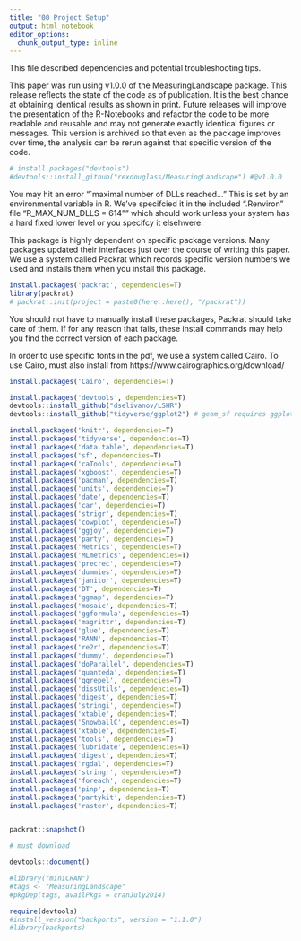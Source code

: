 ```yaml
---
title: "00 Project Setup"
output: html_notebook
editor_options: 
  chunk_output_type: inline
---
```

<style>
    body .main-container {
        max-width: 100%;
    }
</style>


This file described dependencies and potential troubleshooting tips.

This paper was run using v1.0.0 of the MeasuringLandscape package. This release reflects the state of the code as of publication. It is the best chance at obtaining identical results as shown in print. Future releases will improve the presentation of the R-Notebooks and refactor the code to be more readable and reusable and may not generate exactly identical figures or messages. This version is archived so that even as the package improves over time, the analysis can be rerun against that specific version of the code.

```r
# install.packages("devtools") 
#devtools::install_github("rexdouglass/MeasuringLandscape") #@v1.0.0
```

You may hit an error "`maximal number of DLLs reached..." This is set by an environmental variable in R. We've specifcied it in the included ".Renviron" file "R_MAX_NUM_DLLS = 614"" which should work unless your system has a hard fixed lower level or you specifcy it elsehwere.


This package is highly dependent on specific package versions. Many packages updated their interfaces just over the course of writing this paper. We use a system called Packrat which records specific version numbers we used and installs them when you install this package.

```r

install.packages('packrat', dependencies=T)
library(packrat)
# packrat::init(project = paste0(here::here(), "/packrat"))

```

You should not have to manually install these packages, Packrat should take care of them. If for any reason that fails, these install commands may help you find the correct version of each package.


In order to use specific fonts in the pdf, we use a system called Cairo. To use Cairo, must also install from https://www.cairographics.org/download/
```r
install.packages('Cairo', dependencies=T)
```


```r

install.packages('devtools', dependencies=T)
devtools::install_github("dselivanov/LSHR") 
devtools::install_github("tidyverse/ggplot2") # geom_sf requires ggplot installed off of the dev server

install.packages('knitr', dependencies=T)
install.packages('tidyverse', dependencies=T)
install.packages('data.table', dependencies=T)
install.packages('sf', dependencies=T)
install.packages('caTools', dependencies=T)
install.packages('xgboost', dependencies=T)
install.packages('pacman', dependencies=T)
install.packages('units', dependencies=T)
install.packages('date', dependencies=T)
install.packages('car', dependencies=T)
install.packages('strigr', dependencies=T)
install.packages('cowplot', dependencies=T)
install.packages('ggjoy', dependencies=T)
install.packages('party', dependencies=T)
install.packages('Metrics', dependencies=T)
install.packages('MLmetrics', dependencies=T)
install.packages('precrec', dependencies=T)
install.packages('dummies', dependencies=T)
install.packages('janitor', dependencies=T)
install.packages('DT', dependencies=T)
install.packages('ggmap', dependencies=T)
install.packages('mosaic', dependencies=T)
install.packages('ggformula', dependencies=T)
install.packages('magrittr', dependencies=T)
install.packages('glue', dependencies=T)
install.packages('RANN', dependencies=T)
install.packages('re2r', dependencies=T)
install.packages('dummy', dependencies=T)
install.packages('doParallel', dependencies=T)
install.packages('quanteda', dependencies=T)
install.packages('ggrepel', dependencies=T)
install.packages('dissUtils', dependencies=T)
install.packages('digest', dependencies=T)
install.packages('stringi', dependencies=T)
install.packages('xtable', dependencies=T)
install.packages('SnowballC', dependencies=T)
install.packages('xtable', dependencies=T)
install.packages('tools', dependencies=T)
install.packages('lubridate', dependencies=T)
install.packages('digest', dependencies=T)
install.packages('rgdal', dependencies=T)
install.packages('stringr', dependencies=T)
install.packages('foreach', dependencies=T)
install.packages('pinp', dependencies=T)
install.packages('partykit', dependencies=T)
install.packages('raster', dependencies=T)


packrat::snapshot()

# must download 

devtools::document()

#library("miniCRAN")
#tags <- "MeasuringLandscape"
#pkgDep(tags, availPkgs = cranJuly2014)

require(devtools)
#install_version("backports", version = "1.1.0")
#library(backports)

```
